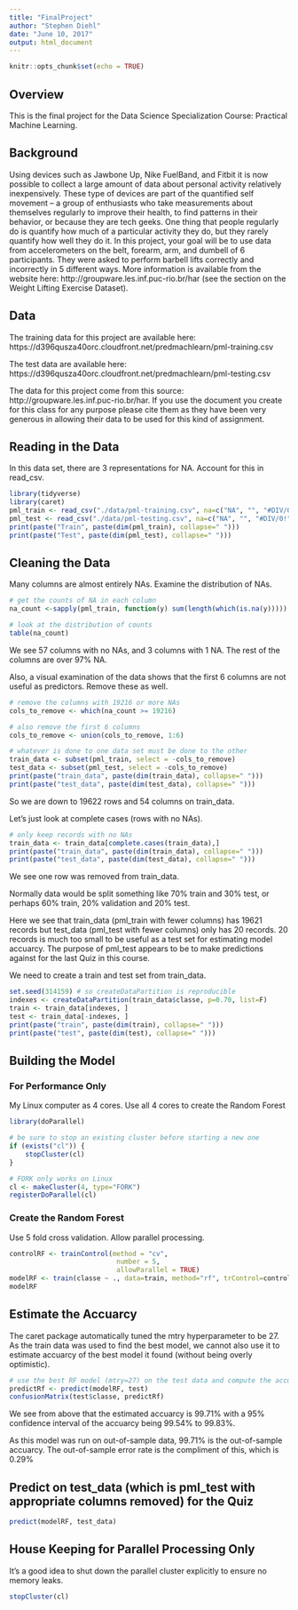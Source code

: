 ```yaml
---
title: "FinalProject"
author: "Stephen Diehl"
date: "June 10, 2017"
output: html_document
---
```


```r
knitr::opts_chunk$set(echo = TRUE)
```

## Overview

This is the final project for the Data Science Specialization Course: Practical Machine Learning.

## Background

Using devices such as Jawbone Up, Nike FuelBand, and Fitbit it is now possible to collect a large amount of data about personal activity relatively inexpensively. These type of devices are part of the quantified self movement – a group of enthusiasts who take measurements about themselves regularly to improve their health, to find patterns in their behavior, or because they are tech geeks. One thing that people regularly do is quantify how much of a particular activity they do, but they rarely quantify how well they do it. In this project, your goal will be to use data from accelerometers on the belt, forearm, arm, and dumbell of 6 participants. They were asked to perform barbell lifts correctly and incorrectly in 5 different ways. More information is available from the website here: http://groupware.les.inf.puc-rio.br/har (see the section on the Weight Lifting Exercise Dataset).

## Data

The training data for this project are available here:
https://d396qusza40orc.cloudfront.net/predmachlearn/pml-training.csv

The test data are available here:
https://d396qusza40orc.cloudfront.net/predmachlearn/pml-testing.csv

The data for this project come from this source: http://groupware.les.inf.puc-rio.br/har. If you use the document you create for this class for any purpose please cite them as they have been very generous in allowing their data to be used for this kind of assignment.

## Reading in the Data

In this data set, there are 3 representations for NA.  Account for this in read_csv.
```r
library(tidyverse)
library(caret)
pml_train <- read_csv("./data/pml-training.csv", na=c("NA", "", "#DIV/0!"))
pml_test <- read_csv("./data/pml-testing.csv", na=c("NA", "", "#DIV/0!"))
print(paste("Train", paste(dim(pml_train), collapse=" ")))
print(paste("Test", paste(dim(pml_test), collapse=" ")))
```

## Cleaning the Data

Many columns are almost entirely NAs.  Examine the distribution of NAs.
```r
# get the counts of NA in each column
na_count <-sapply(pml_train, function(y) sum(length(which(is.na(y)))))

# look at the distribution of counts
table(na_count)
```

We see 57 columns with no NAs, and 3 columns with 1 NA.  The rest of the columns are over 97% NA.

Also, a visual examination of the data shows that the first 6 columns are not useful as predictors. Remove these as well.

```r
# remove the columns with 19216 or more NAs
cols_to_remove <- which(na_count >= 19216)

# also remove the first 6 columns
cols_to_remove <- union(cols_to_remove, 1:6)

# whatever is done to one data set must be done to the other
train_data <- subset(pml_train, select = -cols_to_remove)
test_data <- subset(pml_test, select = -cols_to_remove)
print(paste("train_data", paste(dim(train_data), collapse=" ")))
print(paste("test_data", paste(dim(test_data), collapse=" ")))
```
So we are down to 19622 rows and 54 columns on train_data.

Let's just look at complete cases (rows with no NAs).
```r
# only keep records with no NAs
train_data <- train_data[complete.cases(train_data),]
print(paste("train_data", paste(dim(train_data), collapse=" ")))
print(paste("test_data", paste(dim(test_data), collapse=" ")))
```
We see one row was removed from train_data.

Normally data would be split something like 70% train and 30% test, or perhaps 60% train, 20% validation and 20% test.

Here we see that train_data (pml_train with fewer columns) has 19621 records but test_data (pml_test with fewer columns) only has 20 records.  20 records is much too small to be useful
as a test set for estimating model accuarcy.  The purpose of pml_test appears to be to make
predictions against for the last Quiz in this course.

We need to create a train and test set from train_data.
```r
set.seed(314159) # so createDataPartition is reproducible
indexes <- createDataPartition(train_data$classe, p=0.70, list=F)
train <- train_data[indexes, ]
test <- train_data[-indexes, ]
print(paste("train", paste(dim(train), collapse=" ")))
print(paste("test", paste(dim(test), collapse=" ")))
```

## Building the Model

### For Performance Only

My Linux computer as 4 cores.  Use all 4 cores to create the Random Forest
```r
library(doParallel)

# be sure to stop an existing cluster before starting a new one
if (exists("cl")) {
    stopCluster(cl)
}

# FORK only works on Linux
cl <- makeCluster(4, type="FORK")
registerDoParallel(cl)
```

### Create the Random Forest
Use 5 fold cross validation.  Allow parallel processing.
```r
controlRF <- trainControl(method = "cv",
                           number = 5,
                           allowParallel = TRUE)
modelRF <- train(classe ~ ., data=train, method="rf", trControl=controlRF, ntree=250)
modelRF
```

## Estimate the Accuarcy

The caret package automatically tuned the mtry hyperparameter to be 27.  As the train data was used to find the best model, we cannot also use it to estimate accuarcy of the best model it found (without being overly optimistic).

```r
# use the best RF model (mtry=27) on the test data and compute the accuarcy
predictRf <- predict(modelRF, test)
confusionMatrix(test$classe, predictRf)
```

We see from above that the estimated accuarcy is 99.71% with a 95% confidence interval of the accuarcy being 99.54% to 99.83%.

As this model was run on out-of-sample data, 99.71% is the out-of-sample accuarcy.  The out-of-sample error rate is the compliment of this, which is 0.29%

## Predict on test_data (which is pml_test with appropriate columns removed) for the Quiz
```r
predict(modelRF, test_data)
```


## House Keeping for Parallel Processing Only
It's a good idea to shut down the parallel cluster explicitly to ensure no memory leaks.
```r
stopCluster(cl)
```



